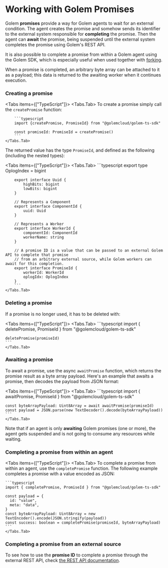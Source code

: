 
# Working with Golem Promises

Golem **promises** provide a way for Golem agents to wait for an external condition. The agent creates the promise and somehow sends its identifier to the external system responsible for **completing** the promise. Then the agent can **await** the promise, being suspended until the external system completes the promise using Golem's REST API.

It is also possible to complete a promise from within a Golem agent using the Golem SDK, which is especially useful when used together with [forking](/develop/forking).

When a promise is completed, an arbitrary byte array can be attached to it as a payload; this data is returned to the awaiting worker when it continues execution.

### Creating a promise

<Tabs items={["TypeScript"]}>
    <Tabs.Tab>
        To create a promise simply call the `createPromise` function:

        ```typescript
        import {createPromise, PromiseId} from "@golemcloud/golem-ts-sdk"

        const promiseId: PromiseId = createPromise()
        ```
    </Tabs.Tab>
</Tabs>

The returned value has the type `PromiseId`, and defined as the following (including the nested types):

<Tabs items={["TypeScript"]}>
    <Tabs.Tab>
        ```typescript
        export type OplogIndex = bigint

        export interface Uuid {
            highBits: bigint
            lowBits: bigint
        }

        // Represents a Component
        export interface ComponentId {
            uuid: Uuid
        }

        // Represents a Worker
        export interface WorkerId {
            componentId: ComponentId
            workerName: string
        }

        // A promise ID is a value that can be passed to an external Golem API to complete that promise
        // from an arbitrary external source, while Golem workers can await for this completion.
        export interface PromiseId {
            workerId: WorkerId
            oplogIdx: OplogIndex
        }
        ```
    </Tabs.Tab>
</Tabs>

### Deleting a promise

If a promise is no longer used, it has to be deleted with:

<Tabs items={["TypeScript"]}>
    <Tabs.Tab>
    ```typescript
    import { deletePromise, PromiseId } from "@golemcloud/golem-ts-sdk"

    deletePromise(promiseId)
    ```
    </Tabs.Tab>
</Tabs>

### Awaiting a promise

To await a promise, use the async `awaitPromise` function, which returns the promise result as a byte array payload.
Here's an example that awaits a promise, then decodes the payload from JSON format:

<Tabs items={["TypeScript"]}>
    <Tabs.Tab>
    ```typescript
    import { awaitPromise, PromiseId } from "@golemcloud/golem-ts-sdk"

    const byteArrayPayload: Uint8Array = await awaitPromise(promiseId)
    const payload = JSON.parse(new TextDecoder().decode(byteArrayPayload))
    ```
    </Tabs.Tab>
</Tabs>

Note that if an agent is only **awaiting** Golem promises (one or more), the agent gets suspended and is not going to consume any resources while waiting.

### Completing a promise from within an agent

<Tabs items={["TypeScript"]}>
    <Tabs.Tab>
    To complete a promise from within an agent, use the `completePromise` function.
    The following example completes a promise with a value encoded as JSON:

    ```typescript
    import { completePromise, PromiseId } from "@golemcloud/golem-ts-sdk"

    const payload = {
      id: "value",
      meta: "data",
    }
    const byteArrayPayload: Uint8Array = new TextEncoder().encode(JSON.stringify(payload))
    const success: boolean = completePromise(promiseId, byteArrayPayload)
    ```
    </Tabs.Tab>
</Tabs>

### Completing a promise from an external source

To see how to use the **promise ID** to complete a promise through the external REST API, check [the REST API documentation](/rest-api/worker#complete-a-promise).

